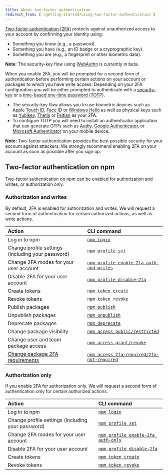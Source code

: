 ```yaml
---
title: About two-factor authentication
redirect_from: [ /getting-started/using-two-factor-authentication ]
---
```


[Two-factor authentication (2FA)][2fa] protects against unauthorized access to your account by confirming your identity using:

* Something you know (e.g., a password).
* Something you have (e.g., an ID badge or a cryptographic key).
* Something you are (e.g., a fingerprint or other biometric data).

<Note>

**Note**: The security-key flow using [WebAuthn][webauthn] is currently in beta.

</Note>

When you enable 2FA, you will be prompted for a second form of authentication before performing certain actions on your account or packages to which you have write access. Depending on your 2FA configuration you will be either prompted to authenticate with a [security-key][webauthn] or a [time-based one-time password (TOTP)][totp]. 

* The security-key flow allows you to use biometric devices such as Apple [Touch ID][touch-id], [Face ID][face-id] or [Windows Hello][windows-hello] as well as physical keys such as [Yubikey][yubikey], [Thetis][thetis] or [Feitian][feitian] as your 2FA.
* To configure TOTP you will need to install an authenticator application that can generate OTPs such as [Authy][authy], [Google Authenticator][google-authenticator], or [Microsoft Authenticator][microsoft-authenticator] on your mobile device.


<Note>

**Note:** Two-factor authentication provides the best possible security for your account against attackers. We strongly recommend enabling 2FA on your account as soon as possible after you sign up.

</Note>

## Two-factor authentication on npm

Two-factor authentication on npm can be enabled for authorization and writes, or authorization only.

### Authorization and writes

By default, 2FA is enabled for authorization and writes. We will request a second form of authentication for certain authorized actions, as well as write actions.

| Action                                            | CLI command                                            |
| :------------------------------------------------ | :----------------------------------------------------- |
| Log in to npm                                     | [`npm login`][login]                                   |
| Change profile settings (including your password) | [`npm profile set`][profile-set]                       |
| Change 2FA modes for your user account            | [`npm profile enable-2fa auth-and-writes`][2fa-enable] |
| Disable 2FA for your user account                 | [`npm profile disable-2fa`][2fa-disable]               |
| Create tokens                                     | [`npm token create`][token-create]                     |
| Revoke tokens                                     | [`npm token revoke`][token-revoke]                     |
| Publish packages                                  | [`npm publish`][publish]                               |
| Unpublish packages                                | [`npm unpublish`][unpublish]                           |
| Deprecate packages                                | [`npm deprecate`][deprecate]                           |
| Change package visibility                         | [`npm access public/restricted`][access]               |
| Change user and team package access               | [`npm access grant/revoke`][access]                    |
| [Change package 2FA requirements][pkg-2fa]        | [`npm access 2fa-required/2fa-not-required`][access]   |

### Authorization only

If you enable 2FA for authorization only. We will request a second form of authentication only for certain authorized actions.

| Action                                            | CLI command                                       |
| :------------------------------------------------ | :------------------------------------------------ |
| Log in to npm                                     | [`npm login`][login]                              |
| Change profile settings (including your password) | [`npm profile set`][profile-set]                  |
| Change 2FA modes for your user account            | [`npm profile enable-2fa auth-only`][2fa-enable]  |
| Disable 2FA for your user account                 | [`npm profile disable-2fa`][2fa-disable]          |
| Create tokens                                     | [`npm token create`][token-create]                |
| Revoke tokens                                     | [`npm token revoke`][token-revoke]                |

[login]: https://docs.npmjs.com/cli/adduser
[profile-set]: https://docs.npmjs.com/cli/profile
[2fa-enable]: https://docs.npmjs.com/cli/profile
[2fa-disable]: https://docs.npmjs.com/cli/profile
[token-create]: https://docs.npmjs.com/cli/token
[token-revoke]: https://docs.npmjs.com/cli/token
[publish]: https://docs.npmjs.com/cli/publish
[unpublish]: https://docs.npmjs.com/cli/unpublish
[deprecate]: https://docs.npmjs.com/cli/deprecate
[access]: https://docs.npmjs.com/cli/access
[pkg-2fa]: /requiring-2fa-for-package-publishing-and-settings-modification
[authy]: https://authy.com/download/
[google-authenticator]: https://support.google.com/accounts/answer/1066447
[microsoft-authenticator]: https://www.microsoft.com/security/mobile-authenticator-app
[webauthn]: https://webauthn.guide/
[can-i-use]: https://caniuse.com/#search=webauthn
[u2f]: https://en.wikipedia.org/wiki/Universal_2nd_Factor
[windows-hello]: https://support.microsoft.com/en-us/windows/learn-about-windows-hello-and-set-it-up-dae28983-8242-bb2a-d3d1-87c9d265a5f0
[touch-id]: https://support.apple.com/en-gb/HT204587
[face-id]: https://support.apple.com/en-us/HT208108
[yubikey]: https://www.yubico.com/
[thetis]: https://thetis.io/
[feitian]: https://www.ftsafe.com/
[totp]: https://en.wikipedia.org/wiki/Time-based_one-time_password
[2fa]: https://en.wikipedia.org/wiki/Multi-factor_authentication
